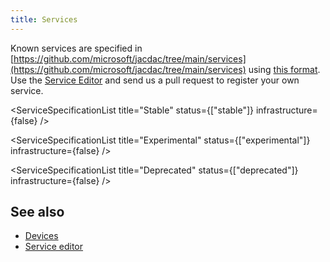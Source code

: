 ---
title: Services
---

Known services are specified in [https://github.com/microsoft/jacdac/tree/main/services](https://github.com/microsoft/jacdac/tree/main/services)
using [this format](https://github.com/microsoft/jacdac/tree/main/spectool). 
Use the [Service Editor](/tools/service-editor) and send us a pull request 
to register your own service.

<ServiceSpecificationList title="Stable" status={["stable"]} infrastructure={false} />

<ServiceSpecificationList title="Experimental" status={["experimental"]} infrastructure={false} />

<ServiceSpecificationList title="JACDAC" infrastructure={true} />

<ServiceSpecificationList title="Deprecated" status={["deprecated"]} infrastructure={false} />

## See also

* [Devices](/devices)
* [Service editor](/tools/service-editor)